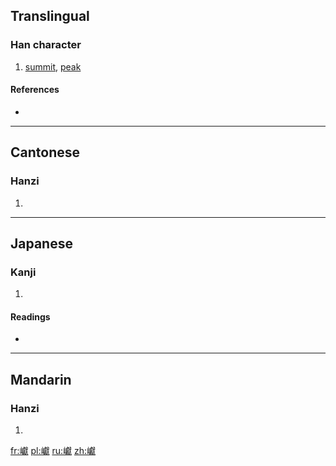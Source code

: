 ==Translingual==

===Han character===
{{Han char|rn=46|rad=山|as=20|sn=23|four=2373<sub>4</sub>|canj=山卜月大 (UYBK)|ids=⿰[[山]][[獻]]}}

# [[summit]], [[peak]]

====References====
* {{Han ref|kx=0323.090|dkj=08651|dj=0623.170|hdz=10809.020|uh=5DD8|ud=24024|bh=F7D6|bd=63446}}

----

==Cantonese==

===Hanzi===
{{yue-hanzi|jyut=|y=yin5}}

# {{defn|lang=yue|sort=山20}}

----

==Japanese==

===Kanji===
{{ja-kanji|grade=|rs=山20}}

# {{defn|lang=ja|sort=山20}}

====Readings====
* {{ja-readings|on=[[げん]] (gen), [[ごん]] (gon), [[けん]] (ken)|kun=[[みね]] (mine)}}

----

==Mandarin==

===Hanzi===
{{cmn-hanzi|pin=[[yǎn]] ([[yan3]])|wg=yen<sup>3</sup>}}

# {{defn|lang=cmn|sort=山20}}

[[fr:巘]]
[[pl:巘]]
[[ru:巘]]
[[zh:巘]]